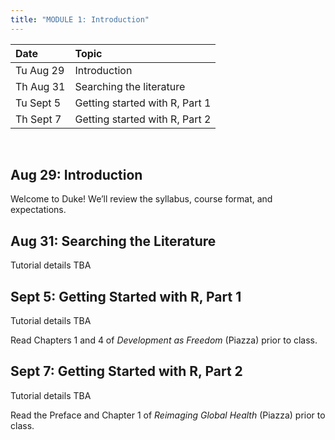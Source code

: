 ```yaml
---
title: "MODULE 1: Introduction"
---
```

  
| Date | Topic |
|:---  |:---   |
| Tu Aug 29 | Introduction |
| Th Aug 31 | Searching the literature |
| Tu Sept 5 | Getting started with R, Part 1 |
| Th Sept 7 | Getting started with R, Part 2 |

<br>

## Aug 29: Introduction

Welcome to Duke! We'll review the syllabus, course format, and expectations.

## Aug 31: Searching the Literature

Tutorial details TBA

## Sept 5: Getting Started with R, Part 1

Tutorial details TBA

Read Chapters 1 and 4 of *Development as Freedom* (Piazza) prior to class.

## Sept 7: Getting Started with R, Part 2

Tutorial details TBA

Read the Preface and Chapter 1 of *Reimaging Global Health* (Piazza) prior to class.
